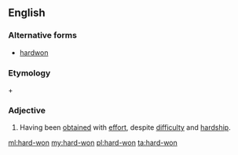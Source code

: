 ==English==

===Alternative forms===
* [[hardwon]]

===Etymology===
{{term|hard}} + {{term|won}}

===Adjective===
{{en-adj|harder-won|hardest-won|more}}

# Having been [[obtain]]ed with [[effort]], despite [[difficulty]] and [[hardship]].

[[ml:hard-won]]
[[my:hard-won]]
[[pl:hard-won]]
[[ta:hard-won]]